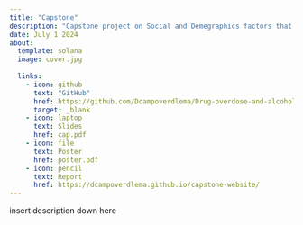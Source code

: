 ```yaml
---
title: "Capstone"
description: "Capstone project on Social and Demegraphics factors that could effect drug overdose and alcohol imparied driving deaths within the counties of the United States for SURE 2024 at CMU"
date: July 1 2024
about: 
  template: solana
  image: cover.jpg
  
  links: 
    - icon: github
      text: "GitHub"
      href: https://github.com/Dcampoverdlema/Drug-overdose-and-alcohol-related-deaths
      target: _blank
    - icon: laptop
      text: Slides
      href: cap.pdf
    - icon: file
      text: Poster
      href: poster.pdf
    - icon: pencil
      text: Report
      href: https://dcampoverdlema.github.io/capstone-website/
---
```


insert description down here 